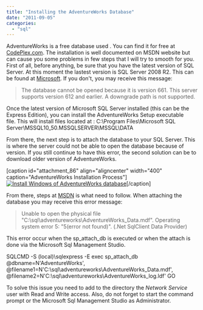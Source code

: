 ```yaml
---
title: "Installing the AdventureWorks Database"
date: "2011-09-05"
categories: 
  - "sql"
---
```


AdventureWorks is a free database used . You can find it for free at [CodePlex.com](http://msftdbprodsamples.codeplex.com/ "AdventureWorks Website"). The installation is well documented on MSDN website but can cause you some problems in few steps that I will try to smooth for you. First of all, before anything, be sure that you have the latest version of SQL Server. At this moment the lastest version is SQL Server 2008 R2. This can be found at [Microsoft](http://www.microsoft.com/sqlserver/en/us/editions/express.aspx "SQL Server Express 2008 R2 Download page"). If you don't, you may receive this message:

> The database cannot be opened because it is version 661. This server supports version 612 and earlier. A downgrade path is not supported.

Once the latest version of Microsoft SQL Server installed (this can be the Express Edition), you can install the AdventureWorks Setup executable file. This will install files located at : C:\\Program Files\\Microsoft SQL Server\\MSSQL10\_50.MSSQLSERVER\\MSSQL\\DATA

From there, the next step is to attach the database to your SQL Server. This is where the server could not be able to open the database because of version. If you still continue to have this error, the second solution can be to download older version of AdventureWorks.

[caption id="attachment\_86" align="aligncenter" width="400" caption="AdventureWorks Installation Process"][![Install Windows of AdventureWorks database](http://patrickdesjardins.com/blog/wp-content/uploads/2011/08/sqlserver2008AdventureWorksDatabaseInstall-400x326.png "sqlserver2008AdventureWorksDatabaseInstall")](http://patrickdesjardins.com/blog/installing-the-adventureworks-database/sqlserver2008adventureworksdatabaseinstall)[/caption]

From there, steps at [MSDN](http://msdn.microsoft.com/en-us/library/aa992075(v=vs.80).aspx "MSDN's steps to install AdventureWorks Database") is what need to follow. When attaching the database you may receive this error message:

> Unable to open the physical file "C:\\sql\\adventureworks\\AdventureWorks\_Data.mdf". Operating system error 5: "5(error not found)". (.Net SqlClient Data Provider)

This error occur when the sp\_attach\_db is executed or when the attach is done via the Microsoft Sql Management Studio.

SQLCMD -S (local)\\sqlexpress -E
exec sp\_attach\_db @dbname=N'AdventureWorks', @filename1=N'C:\\sql\\adventureworks\\AdventureWorks\_Data.mdf', @filename2=N'C:\\sql\\adventureworks\\AdventureWorks\_log.ldf'
GO

To solve this issue you need to add to the directory the _Network Service_ user with Read and Write access. Also, do not forget to start the command prompt or the Microsoft Sql Management Studio as Administrator.
